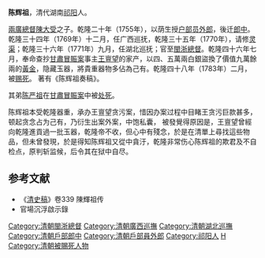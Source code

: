 '''陈辉祖'''{{BD|？||1783年||catIdx=C陈}}，清代湖南[[祁阳|祁阳]]人。

[[兩廣總督|兩廣總督]][[陳大受|陳大受]]之子。乾隆二十年（1755年），以荫生授[[户部|户部]][[员外郎|员外郎]]，後迁[[郎中_(官职)|郎中]]。乾隆三十四年（1769年）十二月，任广西巡抚，乾隆三十五年（1770年），请修[[灵渠|灵渠]]；乾隆三十六年（1771年）九月，任湖北巡抚；官至[[閩浙總督|閩浙總督]]。乾隆四十六年七月，奉命查抄[[甘肅冒賑案|甘肅冒賑案]]事主[[王亶望|王亶望]]的家产，以四、五萬兩白銀盜換了價值九萬餘兩的[[黃金|黃金]]，隐藏玉器，將貴重器物多佔為己有。乾隆四十八年（1783年）二月，被[[赐死|赐死]]。 著有《陈辉祖奏稿》。

其弟[[陈严祖|陈严祖]]在[[甘肅冒賑案|甘肅冒賑案]]中被[[处死|处死]]。

陈辉祖本受乾隆器重，承办王亶望贪污案，惜因办案过程中目睹王贪污巨款甚多，顿起贪念占为己有，乃衍生出案外案，中饱私囊，
被發覺得原因是，王亶望曾經向乾隆進貢過一批玉器，乾隆帝不收，但心中有殘念，於是在清單上尋找這些物品，但未曾發現，於是得知陈辉祖又從中貪汙，乾隆非常伤心陈辉祖的欺君及不自检点，原判斩监候，后令其在狱中自尽。

== 参考文献 ==
{{Wikisourceshas|清史稿/卷13|清史稿/卷14}}
*《[[清史稿|清史稿]]》卷339 陳輝祖传
*官場沉浮啟示錄
{{Reflist}}

{{DEFAULTSORT:Chen陈}}
[[Category:清朝閩浙總督|Category:清朝閩浙總督]]
[[Category:清朝廣西巡撫|Category:清朝廣西巡撫]]
[[Category:清朝湖北巡撫|Category:清朝湖北巡撫]]
[[Category:清朝戶部郎中|Category:清朝戶部郎中]]
[[Category:清朝戶部員外郎|Category:清朝戶部員外郎]]
[[Category:祁阳人|Category:祁阳人]]
[[Category:陈姓|H]]
[[Category:清朝被賜死人物|Category:清朝被賜死人物]]